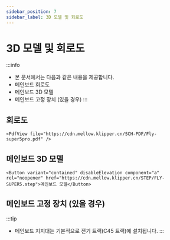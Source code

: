 ```yaml
---
sidebar_position: 7
sidebar_label: 3D 모델 및 회로도
---
```


# 3D 모델 및 회로도

:::info
* 본 문서에서는 다음과 같은 내용을 제공합니다.
* 메인보드 회로도
* 메인보드 3D 모델
* 메인보드 고정 장치 (있을 경우)
:::

## 회로도

    <PdfView file="https://cdn.mellow.klipper.cn/SCH-PDF/Fly-super5pro.pdf" />


## 메인보드 3D 모델

    <Button variant="contained" disableElevation component="a" rel="noopener" href="https://cdn.mellow.klipper.cn/STEP/FLY-SUPER5.step">메인보드 모델</Button>


## 메인보드 고정 장치 (있을 경우)

:::tip
* 메인보드 지지대는 기본적으로 전기 트랙(C45 트랙)에 설치됩니다.
:::
